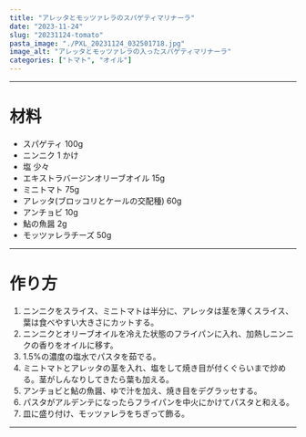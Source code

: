 ```yaml
---
title: "アレッタとモッツァレラのスパゲティマリナーラ"
date: "2023-11-24"
slug: "20231124-tomato"
pasta_image: "./PXL_20231124_032501718.jpg"
image_alt: "アレッタとモッツァレラの入ったスパゲティマリナーラ"
categories: ["トマト", "オイル"]
---
```


---

# 材料

- スパゲティ 100g
- ニンニク 1 かけ
- 塩 少々
- エキストラバージンオリーブオイル 15g
- ミニトマト 75g
- アレッタ(ブロッコリとケールの交配種) 60g
- アンチョビ 10g
- 鮎の魚醤 2g
- モッツァレラチーズ 50g

---

# 作り方

1. ニンニクをスライス、ミニトマトは半分に、アレッタは茎を薄くスライス、葉は食べやすい大きさにカットする。
2. ニンニクとオリーブオイルを冷えた状態のフライパンに入れ、加熱しニンニクの香りをオイルに移す。
3. 1.5%の濃度の塩水でパスタを茹でる。
4. ミニトマトとアレッタの茎を入れ、塩をして焼き目が付くぐらいまで炒める。茎がしんなりしてきたら葉も加える。
5. アンチョビと鮎の魚醤、ゆで汁を加え、焼き目をデグラッセする。
6. パスタがアルデンテになったらフライパンを中火にかけてパスタと和える。
7. 皿に盛り付け、モッツァレラをちぎって飾る。

---
